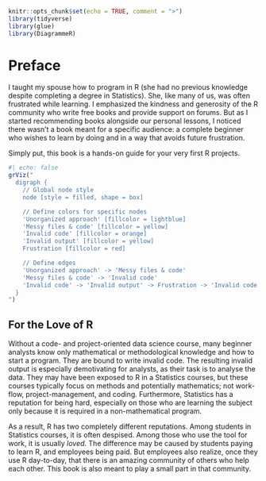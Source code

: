 ```r
knitr::opts_chunk$set(echo = TRUE, comment = ">")
library(tidyverse)
library(glue)
library(DiagrammeR)
```

# Preface {.unnumbered}

I taught my spouse how to program in R (she had no previous knowledge despite completing a degree in Statistics). She, like many of us, was often frustrated while learning. I emphasized the kindness and generosity of the R community who write free books and provide support on forums. But as I started recommending books alongside our personal lessons, I noticed there wasn't a book meant for a specific audience: a complete beginner who wishes to learn by doing and in a way that avoids future frustration.

Simply put, this book is a hands-on guide for your very first R projects.

```r
#| echo: false
grViz("
  digraph {
    // Global node style
    node [style = filled, shape = box] 

    // Define colors for specific nodes
    'Unorganized approach' [fillcolor = lightblue]
    'Messy files & code' [fillcolor = yellow]
    'Invalid code' [fillcolor = orange]
    'Invalid output' [fillcolor = yellow]
    Frustration [fillcolor = red]

    // Define edges
    'Unorganized approach' -> 'Messy files & code'
    'Messy files & code' -> 'Invalid code'
    'Invalid code' -> 'Invalid output' -> Frustration -> 'Invalid code'
  }
")

```

## For the Love of R

Without a code- and project-oriented data science course, many beginner analysts know only mathematical or methodological knowledge and how to start a program. They are bound to write invalid code. The resulting invalid output is especially demotivating for analysts, as their task is to analyse the data. They may have been exposed to R in a Statistics courses, but these courses typically focus on methods and potentially mathematics; not work-flow, project-management, and coding. Furthermore, Statistics has a reputation for being hard, especially on those who are learning the subject only because it is required in a non-mathematical program.

As a result, R has two completely different reputations. Among students in Statistics courses, it is often despised. Among those who use the tool for work, it is usually *loved*. The difference may be caused by students paying to learn R, and employees being paid. But employees also realize, once they use R day-to-day, that there is an amazing community of others who help each other. This book is also meant to play a small part in that community.
